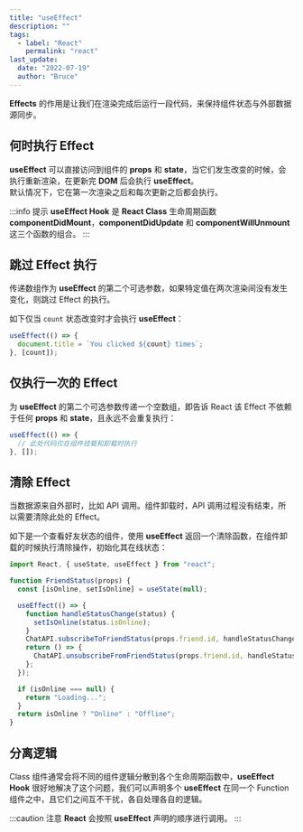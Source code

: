 ```yaml
---
title: "useEffect"
description: ""
tags:
  - label: "React"
    permalink: "react"
last_update:
  date: "2022-07-19"
  author: "Bruce"
---
```



**Effects** 的作用是让我们在渲染完成后运行一段代码，来保持组件状态与外部数据源同步。

## 何时执行 Effect

**useEffect** 可以直接访问到组件的 **props** 和 **state**，当它们发生改变的时候，会执行重新渲染，在更新完 **DOM** 后会执行 **useEffect**。  
默认情况下，它在<TH>第一次渲染之后</TH>和<TH>每次更新之后</TH>都会执行。

:::info 提示
**useEffect Hook** 是 **React Class** 生命周期函数 **componentDidMount**，**componentDidUpdate** 和 **componentWillUnmount** 这三个函数的组合。
:::

## 跳过 Effect 执行

传递数组作为 **useEffect** 的第二个可选参数，如果特定值在两次渲染间没有发生变化，则跳过 Effect 的执行。

如下仅当 `count` 状态改变时才会执行 **useEffect**：

```jsx
useEffect(() => {
  document.title = `You clicked ${count} times`;
}, [count]);
```

## 仅执行一次的 Effect

为 **useEffect** 的第二个可选参数传递一个<TH>空数组</TH>，即告诉 React 该 Effect 不依赖于任何 **props** 和 **state**，且永远不会重复执行：

```jsx
useEffect(() => {
  // 此处代码仅在组件挂载和卸载时执行
}, []);
```

## 清除 Effect

当<TH>数据源来自外部</TH>时，比如 API 调用。组件卸载时，API 调用过程没有结束，所以需要清除此处的 Effect。

如下是一个查看好友状态的组件，使用 **useEffect** 返回一个清除函数，在组件卸载的时候执行清除操作，初始化其在线状态：

```jsx {11-13} title="JavaScript" showLineNumbers
import React, { useState, useEffect } from "react";

function FriendStatus(props) {
  const [isOnline, setIsOnline] = useState(null);

  useEffect(() => {
    function handleStatusChange(status) {
      setIsOnline(status.isOnline);
    }
    ChatAPI.subscribeToFriendStatus(props.friend.id, handleStatusChange);
    return () => {
      ChatAPI.unsubscribeFromFriendStatus(props.friend.id, handleStatusChange);
    };
  });

  if (isOnline === null) {
    return "Loading...";
  }
  return isOnline ? "Online" : "Offline";
}
```

## 分离逻辑

Class 组件通常会将不同的组件逻辑分散到各个生命周期函数中，**useEffect Hook** 很好地解决了这个问题，我们可以声明多个 **useEffect** 在同一个 Function 组件之中，且它们之间互不干扰，各自处理各自的逻辑。

:::caution 注意
**React** 会按照 **useEffect** 声明的顺序进行调用。
:::
